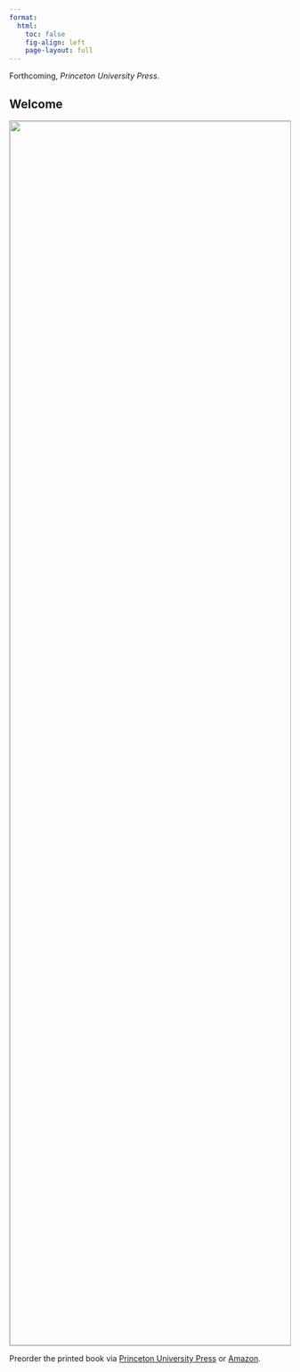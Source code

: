 ```yaml
---
format: 
  html:
    toc: false
    fig-align: left
    page-layout: full
---
```


Forthcoming, *Princeton University Press*.

::: {.content-hidden}

# Welcome {.unnumbered}

:::

<img style="border: 1px solid darkgray; height: 55vh" src="figures/cover.jpg">

Preorder the printed book via [Princeton University Press](https://press.princeton.edu/books/paperback/9780691199573/research-design-in-the-social-sciences) or [Amazon](https://www.amazon.com/Research-Design-Social-Sciences-Declaration/dp/0691199574/?&_encoding=UTF8&tag=declaredesign-20&linkCode=ur2&linkId=84be1f952d1d7aaaa5be867eade93474&camp=1789&creative=9325).

